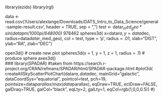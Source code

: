 library(ezids)
library(rgl)

data <- read.csv('/Users/alexlange/Downloads/DATS_Intro_to_Data_Science/general-sample-result.csv', header = TRUE, sep = ",")
test <- data$r_med_geo * sin(data$pm/1000*pi/648000) * 978462
spheres3d( 
  x=data$ra, y=data$dec, radius=data$data$r_med_geo), 
  col = test, 
  type = 'p', 
  radius = .01,
  xlab="DIST", ylab="RA", zlab="DEC")

open3d()                                   # create new plot
spheres3d(x = 1, y = 1, z = 1, radius = .1) # produce sphere
axes3d()   
###
library(SPADAR) #taken from https://search.r-project.org/CRAN/refmans/SPADAR/html/SPADAR-package.html
#plot3d(
createAllSkyScatterPlotChart(data$ra, data$dec, mainGrid="galactic",
                             dataCoordSys="equatorial", pointcol=test, pch=19, 
                             pointsize=data$parallax/max(data$parallax),
                             eqDraw=TRUE, eclDraw=FALSE, galDraq=TRUE, galCol="black", eqLty=2, galLty=1, 
                             eqCol=rgb(1,0,0,0.5))
#)
